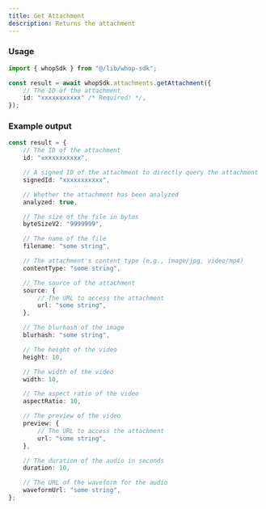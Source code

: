 ```yaml
---
title: Get Attachment
description: Returns the attachment
---
```


### Usage

```typescript
import { whopSdk } from "@/lib/whop-sdk";

const result = await whopSdk.attachments.getAttachment({
	// The ID of the attachment
	id: "xxxxxxxxxxx" /* Required! */,
});

```

### Example output

```typescript
const result = {
	// The ID of the attachment
	id: "xxxxxxxxxxx",

	// A signed ID of the attachment to directly query the attachment
	signedId: "xxxxxxxxxxx",

	// Whether the attachment has been analyzed
	analyzed: true,

	// The size of the file in bytes
	byteSizeV2: "9999999",

	// The name of the file
	filename: "some string",

	// The attachment's content type (e.g., image/jpg, video/mp4)
	contentType: "some string",

	// The source of the attachment
	source: {
		// The URL to access the attachment
		url: "some string",
	},

	// The blurhash of the image
	blurhash: "some string",

	// The height of the video
	height: 10,

	// The width of the video
	width: 10,

	// The aspect ratio of the video
	aspectRatio: 10,

	// The preview of the video
	preview: {
		// The URL to access the attachment
		url: "some string",
	},

	// The duration of the audio in seconds
	duration: 10,

	// The URL of the waveform for the audio
	waveformUrl: "some string",
};

```

